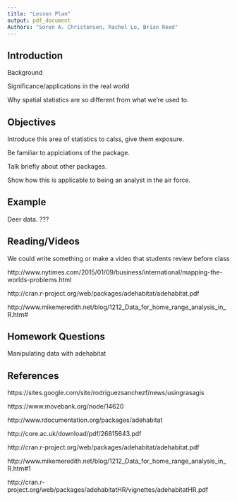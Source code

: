 ```yaml
---
title: "Lesson Plan"
output: pdf_document
Authors: "Soren A. Christensen, Rachel Lo, Brian Reed"
---
```


## Introduction

Background

Significance/applications in the real world

Why spatial statistics are so different from what we're used to.

## Objectives

Introduce this area of statistics to calss, give them exposure.

Be familiar to applciations of the package.

Talk briefly about other packages.

Show how this is applicable to being an analyst in the air force.

## Example

Deer data. ???

## Reading/Videos

We could write something or make a video that students review before class

http://www.nytimes.com/2015/01/09/business/international/mapping-the-worlds-problems.html

http://cran.r-project.org/web/packages/adehabitat/adehabitat.pdf

http://www.mikemeredith.net/blog/1212_Data_for_home_range_analysis_in_R.htm#

## Homework Questions

Manipulating data with adehabitat

## References

https://sites.google.com/site/rodriguezsanchezf/news/usingrasagis

https://www.movebank.org/node/14620

http://www.rdocumentation.org/packages/adehabitat

http://core.ac.uk/download/pdf/26815643.pdf

http://cran.r-project.org/web/packages/adehabitat/adehabitat.pdf

http://www.mikemeredith.net/blog/1212_Data_for_home_range_analysis_in_R.htm#1

http://cran.r-project.org/web/packages/adehabitatHR/vignettes/adehabitatHR.pdf